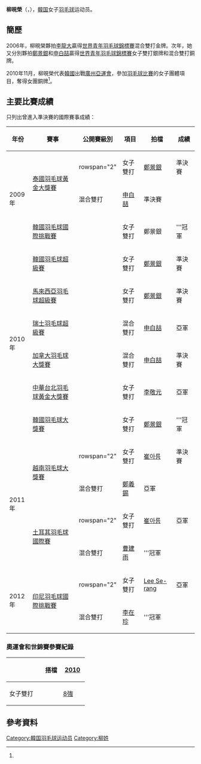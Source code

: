 {{noteTA|G1=Badminton}}
{{Infobox 羽球選手
| playername              = 柳晛榮<ref>{{cite web|title=유현영 柳晛榮 Yoo Hyeon Yeong|url=http://people.sports.or.kr/servlet/PGEPersonViewSV?PERSON_NO=200503007279&SEQ=|publisher=Korea Sports Council & Korean Olympic Committee}}{{dead link|date=2018年3月 |bot=InternetArchiveBot |fix-attempted=yes }}{{ko}}</ref><br/>{{lang|ko|유현영}}
| image                   = 
| size                    = 
| caption                 = 
| birth_name              = 
| date_of_birth           = {{birth_date_and_age|1990|1|3}}<ref name="廣州亞運">[http://www.gz2010.cn/info/CHN_CHN/ZB/ZBB101A_BD@@@@@@@@@@@@@@@CHN_number=241747.html 2010年廣州亞運會官方網站 羽毛球 - 柳眩荣 - 简历]</ref>
| place_of_birth          = {{KOR}}
| height                  = {{height|m=1.69}}<ref name="廣州亞運"/>
| weight                  = {{weight|kg=57}}<ref name="廣州亞運"/>
| event                   = 女子雙打、混合雙打
| country                 = {{KOR}}
| years_active            = 
| handedness              = 
| coach                   = 
| highest_ranking         = 第19位（混雙-[[申白喆|申白喆]]）
| date_of_highest_ranking = 2010年7月29日<ref name="ranking">[http://bwfcontent.tournamentsoftware.com/ranking/player.aspx?id=3849&player=109289 BWF World Ranking - Ranking of YOO Hyun Young (54359)]{{en}}</ref>
| current_ranking         = 第91位（女雙-[[崔아름|崔아름]]）<br/>第163位（混雙-[[曹建雨|曹建雨]]）
| date_of_current_ranking = 2012年9月27日 <ref>[http://bwfcontent.tournamentsoftware.com/ranking/category.aspx?id=3849&category=475 BWF World Ranking - BWF世界排名榜 (9/27/2012) - Women's doubles] {{Wayback|url=http://bwfcontent.tournamentsoftware.com/ranking/category.aspx?id=3849&category=475 |date=20190701050204 }}{{en}}</ref><ref>[http://bwfcontent.tournamentsoftware.com/ranking/category.aspx?id=3849&category=476 BWF World Ranking - BWF世界排名榜 (9/27/2012) - Mixed doubles] {{Wayback|url=http://bwfcontent.tournamentsoftware.com/ranking/category.aspx?id=3849&category=476 |date=20190701050214 }}{{en}}</ref>
| played                  = 77勝–29負（女雙）<br/>43勝–21負（混雙）
| titles                  = 
| bwf_profile             = 7F038D2E-8E8B-4FE8-90F3-4BC45EEBF00B
| bwf_id                  = 54359
| updated                 = 2012年10月1日
}}
{{MedalTableTop}}
{{MedalSport | 女子[[羽毛球|羽毛球]]}}
{{MedalCountry | {{KOR}}}}
{{MedalCompetition | [[亞洲運動會|亞洲運動會]]}}
{{MedalBronze| [[2010年亞洲運動會|2010年 廣州]] | [[2010年亞洲運動會羽毛球比賽|女子團體]] }}
{{MedalCompetition | [[東亞運動會|東亞運動會]]}}
{{MedalBronze| [[2009年東亞運動會|2009年 香港]] | [[2009年東亞運動會羽毛球比賽|女子團體]] }}
{{MedalCompetition | [[世界青年羽毛球錦標賽|世界青年羽毛球錦標賽]]}}
{{MedalGold| [[2006年世界青年羽毛球錦標賽|2006年 仁川]] | 混合團體 }}
{{MedalGold| [[2006年世界青年羽毛球錦標賽|2006年 仁川]] | 混合雙打 }}
{{MedalSilver| [[2007年世界青年羽毛球錦標賽|2007年 奧克蘭]] | 混合團體 }}
{{MedalSilver| [[2007年世界青年羽毛球錦標賽|2007年 奧克蘭]] | 女子雙打 }}
{{MedalBronze| [[2007年世界青年羽毛球錦標賽|2007年 奧克蘭]] | 混合雙打 }}
{{MedalBottom}}
'''柳晛榮'''（{{lang-ko|'''유현영'''}}，{{bd|1990年|1月3日|catIdx=Yoo}}），[[韓国|韓国]]女子[[羽毛球|羽毛球]]运动员。

==簡歷==
2006年，柳晛榮夥拍[[李龍大|李龍大]]贏得[[2006年世界青年羽毛球錦標賽|世界青年羽毛球錦標賽]]混合雙打金牌。次年，她又分別夥拍[[鄭景銀|鄭景銀]]和[[申白喆|申白喆]]贏得[[2007年世界青年羽毛球錦標賽|世界青年羽毛球錦標賽]]女子雙打銀牌和混合雙打銅牌。

2010年11月，柳晛榮代表[[2010年亞洲運動會韓國代表團|韓國]]出戰[[廣州|廣州]][[2010年亞洲運動會|亞運會]]，參加[[2010年亞洲運動會羽毛球比賽|羽毛球比賽]]的女子團體項目，奪得女團銅牌<ref name="廣州亞運"/>。

==主要比賽成績==
只列出曾進入準決賽的國際賽事成績：
{| class=wikitable style="text-align:center; font-size:small;" 
!width="50"|年份
!width="180"|賽事
!width="80"|公開賽級別
!width="60"|項目
!width="100"|拍檔
!width="50"|成績
|-
!rowspan="3"|2009年
|rowspan="2"|[[2009年泰國羽毛球黃金大獎賽|泰國羽毛球黃金大獎賽]]
|rowspan="2" {{BWFGPG}}
|女子雙打
|[[鄭景銀|鄭景銀]]
|bgcolor="#b8860b"|準決賽
|-
|混合雙打
|[[申白喆|申白喆]]
|bgcolor="#b8860b"|準決賽
|-
|[[2009年韓國羽毛球國際挑戰賽|韓國羽毛球國際挑戰賽]]
|{{BWFIC}}
|女子雙打
|鄭景銀
|bgcolor="gold"|'''冠軍
|-
!rowspan="6"|2010年
|[[2010年韓國羽毛球超級賽|韓國羽毛球超級賽]]
|{{BWFSS}}
|女子雙打
|[[鄭景銀|鄭景銀]]
|bgcolor="#b8860b"|準決賽
|-
|[[2010年馬來西亞羽毛球超級賽|馬來西亞羽毛球超級賽]]
|{{BWFSS}}
|女子雙打
|[[鄭景銀|鄭景銀]]
|bgcolor="#b8860b"|準決賽
|-
|[[2010年瑞士羽毛球超級賽|瑞士羽毛球超級賽]]
|{{BWFSS}}
|混合雙打
|[[申白喆|申白喆]]
|bgcolor="silver"|亞軍
|-
|[[2010年加拿大羽毛球大獎賽|加拿大羽毛球大獎賽]]
|{{BWFGP}}
|混合雙打
|[[申白喆|申白喆]]
|bgcolor="#b8860b"|準決賽
|-
|[[2010年中華台北羽球公開賽|中華台北羽毛球黃金大獎賽]]
|{{BWFGPG}}
|女子雙打
|[[李敬元|李敬元]]
|bgcolor="silver"|亞軍
|-
|[[2010年韓國羽毛球大獎賽|韓國羽毛球大獎賽]]
|{{BWFGP}}
|女子雙打
|[[鄭景銀|鄭景銀]]
|bgcolor="gold"|'''冠軍
|-
!rowspan="4"|2011年
|rowspan="2"|[[2011年越南羽毛球大獎賽|越南羽毛球大獎賽]]
|rowspan="2" {{BWFGP}}
|女子雙打
|[[崔아름|崔아름]]
|bgcolor="#b8860b"|準決賽
|-
|混合雙打
|[[鄭義錫|鄭義錫]]
|bgcolor="silver"|亞軍
|-
|rowspan="2"|[[2011年土耳其羽毛球國際賽|土耳其羽毛球國際賽]]
|rowspan="2" {{BWFIS}}
|女子雙打
|[[崔아름|崔아름]]
|bgcolor="silver"|亞軍
|-
|混合雙打
|[[曹建雨|曹建雨]]
|bgcolor="gold"|'''冠軍
|-
!rowspan="2"|2012年
|rowspan="2"|[[2012年印度尼西亞羽毛球國際挑戰賽|印尼羽毛球國際挑戰賽]]
|rowspan="2" {{BWFIC}}
|女子雙打
|[[Lee_Se-rang|Lee Se-rang]]
|bgcolor="silver"|亞軍
|-
|混合雙打
|[[李在珍|李在珍]]
|bgcolor="gold"|'''冠軍
|}
{{BWF賽事級別索引}}

===奧運會和世錦賽參賽紀錄===
{| class=wikitable style="text-align:center; font-size:small;" 
!
!搭檔
!width="50"|[[2010年世界羽毛球錦標賽|2010]]
|-
!width="80"|女子雙打
|align="left"|{{nowrap|[[鄭景銀|鄭景銀]]}}
|[[2010年世界羽毛球錦標賽女子雙打項目|8強]]
|}

==參考資料==
{{Reflist}}

{{DEFAULTSORT:Yoo Hyun-young}}
[[Category:韓国羽毛球运动员|Category:韓国羽毛球运动员]]
[[Category:柳姓|Category:柳姓]]